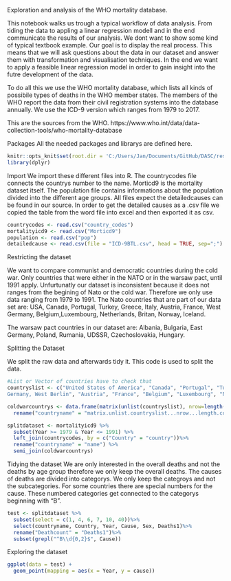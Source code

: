 Exploration and analysis of the WHO mortality database.

This notebook walks us trough a typical workflow of data analysis. From tiding the data to appling a linear regression modell and in the end communicate the results of our analysis.
We dont want to show some kind of typical textbook example. Our goal is to display the real process. This means that we will ask questions about the data in our dataset and answer them with transformation and visualisation techniques. 
In the end we want to apply a feasible linear regression model in order to gain insight into the futre development of the data.

To do all this we use the WHO mortality database, which lists all kinds of possibile types of deaths in the WHO member states.
The members of the WHO report the data from their civil registration systems into the database annually. We use the ICD-9 version which ranges from 1979 to 2017.

This are the sources from the WHO.
https://www.who.int/data/data-collection-tools/who-mortality-database

Packages
All the needed packages and librarys are defined here.
```r
knitr::opts_knit$set(root.dir = 'C:/Users/Jan/Documents/GitHub/DASC/resources')
library(dplyr)
```

Import
We import these different files into R. The countrycodes file connects the countrys number to the name. Morticd9 is the mortality dataset itself. The population file contains informations about the population divided into the different age groups. All files expect the detailedcauses can be found in our source. In order to get the detailed causes as a .csv file we copied the table from the word file into excel and then exported it as csv.

```r
countrycodes <- read.csv("country_codes")
mortalityicd9 <- read.csv("Morticd9")
population <- read.csv("pop")
detailedcause <- read.csv(file = "ICD-9BTL.csv", head = TRUE, sep=";")
```
Restricting the dataset

We want to compare communist and democratic countries during the cold war. Only countries that were either in the NATO or in the warsaw pact, until 1991 apply. Unfurtunatly our dataset is inconsistent because it does not ranges from the begining of Nato or the cold war. Therefore we only use data ranging from 1979 to 1991. 
The Nato countries that are part of our data set are:
USA, Canada, Portugal, Turkey, Greece, Italy, Austria, France, West Germany, Belgium,Luxembourg, Netherlands, Britan, Norway, Iceland. 

The warsaw pact countries in our dataset are:
Albania, Bulgaria, East Germany, Poland, Rumania, UDSSR, Czechoslovakia, Hungary.

Splitting the Dataset

We split the raw data and afterwards tidy it. This code is used to split the data.
```r
#List or Vector of countries have to check that
countryslist <- c("United States of America", "Canada", "Portugal", "Turkey", "Greece", "Germany, Former Democratic Republic", "Germany, Former Federal Republic", "	
Germany, West Berlin", "Austria", "France", "Belgium", "Luxembourg", "Netherlands", "United Kingdom", "Norway", "Iceland", "Albania", "Bulgaria", "Poland", "Rumania", "USSR, Former","Czechoslovakia, Former", "Hungary")

coldwarcountrys <- data.frame(matrix(unlist(countryslist), nrow=length(countryslist), byrow=T))%>%
  rename("countryname" = "matrix.unlist.countryslist...nrow...length.countryslist...byrow...T.")

splitdataset <- mortalityicd9 %>%
  subset(Year >= 1979 & Year <= 1991) %>%
  left_join(countrycodes, by = c("Country" = "country"))%>%
  rename("countryname" = "name") %>%
  semi_join(coldwarcountrys)
```

Tidying the dataset
We are only interested in the overall deaths and not the deaths by age group therefore we only keep the overall deaths. The causes of deaths are divided into categorys. We only keep the categroys and not the subcategories. For some countries there are special numbers for the cause. These numbered categories get connected to the categorys beginning with "B". 

```r
test <- splitdataset %>%
  subset(select = c(1, 4, 6, 7, 10, 40))%>%
  select(countryname, Country, Year, Cause, Sex, Deaths1)%>%
  rename("Deathcount" = "Deaths1")%>%
  subset(grepl("^B\\d{0,2}$", Cause))
```


Exploring the dataset
```r
ggplot(data = test) +
  geom_point(mapping = aes(x = Year, y = cause))
```

